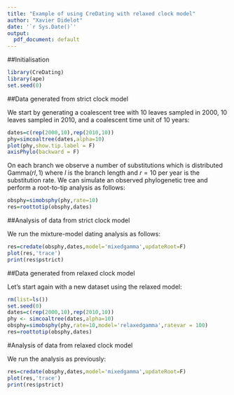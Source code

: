 ```yaml
---
title: "Example of using CreDating with relaxed clock model"
author: "Xavier Didelot"
date: '`r Sys.Date()`'
output:
  pdf_document: default
---
```


##Initialisation

```r
library(CreDating)
library(ape)
set.seed(0)
```

##Data generated from strict clock model

We start by generating a coalescent tree with 10 leaves sampled in 2000, 10 leaves sampled in 2010, and a coalescent time unit of 10 years:

```r
dates=c(rep(2000,10),rep(2010,10))
phy=simcoaltree(dates,alpha=10)
plot(phy,show.tip.label = F)
axisPhylo(backward = F)
```

On each branch we observe a number of substitutions which is distributed $\mathrm{Gamma}(rl,1)$
where $l$ is the branch length and 
$r=10$ per year is the substitution rate. We can simulate an observed phylogenetic tree
and perform a root-to-tip analysis as follows:

```r
obsphy=simobsphy(phy,rate=10)
res=roottotip(obsphy,dates)
```
##Analysis of data from strict clock model

We run the mixture-model dating analysis as follows:

```r
res=credate(obsphy,dates,model='mixedgamma',updateRoot=F)
plot(res,'trace')
print(res$pstrict)
```

##Data generated from relaxed clock model

Let's start again with a new dataset using the relaxed model:
```r
rm(list=ls())
set.seed(0)
dates=c(rep(2000,10),rep(2010,10))
phy <- simcoaltree(dates,alpha=10)
obsphy=simobsphy(phy,rate=10,model='relaxedgamma',ratevar = 100)
res=roottotip(obsphy,dates)
```

#Analysis of data from relaxed clock model

We run the analysis as previously:

```r
res=credate(obsphy,dates,model='mixedgamma',updateRoot=F)
plot(res,'trace')
print(res$pstrict)
```
